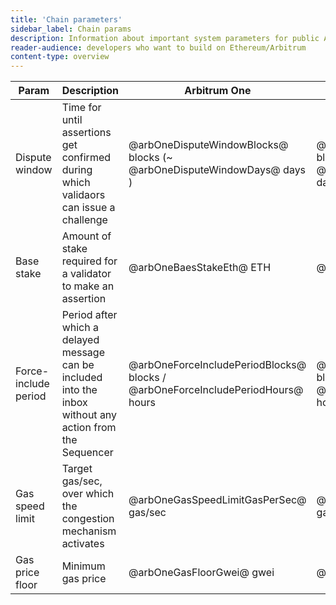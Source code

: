 ```yaml
---
title: 'Chain parameters'
sidebar_label: Chain params
description: Information about important system parameters for public Arbitrum chains
reader-audience: developers who want to build on Ethereum/Arbitrum
content-type: overview
---
```


| Param                | Description                                                                                               | Arbitrum One                                                                    | Nova                                                                        | Arb Goerli                                                                      | Arb Sepolia                                                                       |
| -------------------- | --------------------------------------------------------------------------------------------------------- | ------------------------------------------------------------------------------- | --------------------------------------------------------------------------- | ------------------------------------------------------------------------------- | --------------------------------------------------------------------------------- |
| Dispute window       | Time for until assertions get confirmed during which validaors can issue a challenge                      | @arbOneDisputeWindowBlocks@ blocks (~ @arbOneDisputeWindowDays@ days )          | @novaDisputeWindowBlocks@ blocks (~ @novaDisputeWindowDays@ days)           | @goerliDisputeWindowBlocks@ blocks (~ @goerliDisputeWindowMinutes@ minutes)     | @sepoliaDisputeWindowBlocks@ blocks (~ @sepoliaDisputeWindowMinutes@ minutes)     |
| Base stake           | Amount of stake required for a validator to make an assertion                                             | @arbOneBaesStakeEth@ ETH                                                        | @novaBaesStakeEth@ ETH                                                      | @goerliBaesStakeEth@ Goerli ETH                                                 | @sepoliaBaesStakeEth@ Sepolia ETH                                                 |
| Force-include period | Period after which a delayed message can be included into the inbox without any action from the Sequencer | @arbOneForceIncludePeriodBlocks@ blocks / @arbOneForceIncludePeriodHours@ hours | @novaForceIncludePeriodBlocks@ blocks / @novaForceIncludePeriodHours@ hours | @goerliForceIncludePeriodBlocks@ blocks / @goerliForceIncludePeriodHours@ hours | @sepoliaForceIncludePeriodBlocks@ blocks / @sepoliaForceIncludePeriodHours@ hours |
| Gas speed limit      | Target gas/sec, over which the congestion mechanism activates                                             | @arbOneGasSpeedLimitGasPerSec@ gas/sec                                          | @novaGasSpeedLimitGasPerSec@ gas/sec                                        | @goerliGasSpeedLimitGasPerSec@ gas/sec                                          | @sepoliaGasSpeedLimitGasPerSec@ gas/sec                                           |
| Gas price floor      | Minimum gas price                                                                                         | @arbOneGasFloorGwei@ gwei                                                       | @novaGasFloorGwei@ gwei                                                     | @goerliGasFloorGwei@ gwei                                                       | @sepoliaGasFloorGwei@ gwei                                                        |
